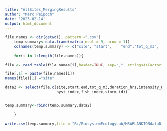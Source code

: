 ```yaml
---
title: "AllSites_MergingResults"
author: "Marc Peipoch"
date: '2023-02-14'
output: html_document
---
```


```r


file.names <- dir(getwd(), pattern =".csv")
    temp.summary<-data.frame(matrix(ncol = 9, nrow = 1)) 
    colnames(temp.summary) <- c("site", "start",	"end","tot_q_m3",	"duration_hrs",	"intensity_m3_hr",	"hyst_index",	"flsh_index",	"storm_id" )
            
    for(i in 1:length(file.names)){  
              
file <- read.table(file.names[i],header=TRUE, sep=",", stringsAsFactors=TRUE)

file[,1] = paste(file.names[i])
names(file)[1] ="site"

data2 <- select(file,c(site,start,end,tot_q_m3,duration_hrs,intensity_m3_hr,
                       hyst_index,flsh_index,storm_id))


temp.summary<-rbind(temp.summary,data2)

    }
    
write.csv(temp.summary,file = "R:/EcosystemEcologyLab/MSAPLANKTONdataDirectory/DataInDevelopment/Aggregations/AggregatedNEONdata/01_input/Turb_AllSites_2017_2022.csv")






```

